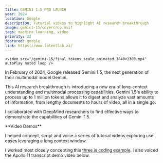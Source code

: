 ```yaml
---
title: GEMINI 1.5 PRO LAUNCH
year: 2024
location: Google
description: Tutorial videos to highlight AI research breakthrough
image: gemini-15/covercrop.avif
tags: machine learning, video
priority: 22
featured: google
link: https://www.latentlab.ai/
---
```


<Hero>
  <div>
    <Callout
      link={
        'https://blog.google/technology/ai/google-gemini-next-generation-model-february-2024/#gemini-15'
      }
      text={'Gemini 1.5 Blog Post'}
    />
    <Callout
      link={'https://www.youtube.com/watch?v=LHKL_210CcU'}
      text={'Video Demo'}
    />
  </div>
  <div>

    <video src="/gemini-15/final_tokens_scale_animated_3840x2300.mp4" autoPlay muted loop />

In February of 2024, Google released Gemini 1.5, the next generation of their multimodal model Gemini.

This AI research breakthrough is introducing a new era of long-context understanding and multimodal
processing capabilities. Gemini 1.5's ability to process up to 1 million tokens allows it to
digest and analyze vast amounts of information, from lengthy documents to hours of video, all in a single go.

I collaborated with DeepMind researchers to find effective ways to demonstrate the capabilities of Gemini 1.5.

  </div>
</Hero>

<Line />

<TwoCol>
**Video Demos**

I helped concept, script and voice a series of tutorial videos exploring
use cases leveraging a long context window.

I worked most closely concepting this [three.js coding example](https://www.youtube.com/watch?v=SSnsmqIj1MI).
I also voiced the Apollo 11 transcript demo video below.

<YouTubeEmbed id="LHKL_210CcU" />

</TwoCol>
